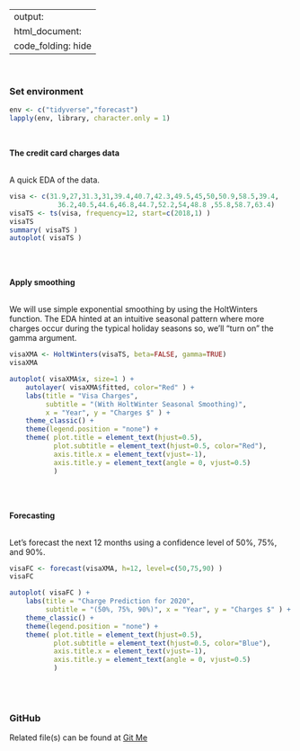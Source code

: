 
---
output:
    html_document:
        code_folding: hide 
---
<br>

### Set environment
```r
env <- c("tidyverse","forecast")
lapply(env, library, character.only = 1)
```
<br>

**The credit card charges data**  
<br>

A quick EDA of the data.  

```r
visa <- c(31.9,27,31.3,31,39.4,40.7,42.3,49.5,45,50,50.9,58.5,39.4,
            36.2,40.5,44.6,46.8,44.7,52.2,54,48.8 ,55.8,58.7,63.4)
visaTS <- ts(visa, frequency=12, start=c(2018,1) )
visaTS
summary( visaTS )
autoplot( visaTS )
```
<br><br>

**Apply smoothing**  
<br>

We will use simple exponential smoothing by using the HoltWinters function.
The EDA hinted at an intuitive seasonal pattern where more charges occur during
the typical holiday seasons so, we'll "turn on" the gamma argument.  

```r
visaXMA <- HoltWinters(visaTS, beta=FALSE, gamma=TRUE)
visaXMA

autoplot( visaXMA$x, size=1 ) +
    autolayer( visaXMA$fitted, color="Red" ) +
    labs(title = "Visa Charges",
         subtitle = "(With HoltWinter Seasonal Smoothing)",
         x = "Year", y = "Charges $" ) +
    theme_classic() + 
    theme(legend.position = "none") +
    theme( plot.title = element_text(hjust=0.5),
           plot.subtitle = element_text(hjust=0.5, color="Red"),
           axis.title.x = element_text(vjust=-1),
           axis.title.y = element_text(angle = 0, vjust=0.5)
           )

```
<br><br>

**Forecasting**  
<br>

Let's forecast the next 12 months using a confidence level of 50%, 75%, 
and 90%.  

```r
visaFC <- forecast(visaXMA, h=12, level=c(50,75,90) )
visaFC

autoplot( visaFC ) +
    labs(title = "Charge Prediction for 2020",
         subtitle = "(50%, 75%, 90%)", x = "Year", y = "Charges $" ) +
    theme_classic() + 
    theme(legend.position = "none") +
    theme( plot.title = element_text(hjust=0.5),
           plot.subtitle = element_text(hjust=0.5, color="Blue"),
           axis.title.x = element_text(vjust=-1),
           axis.title.y = element_text(angle = 0, vjust=0.5)
           )

```

<br><br>


### GitHub
Related file(s) can be found at <a href="https://github.com/eltownes/USF-LIS4273/tree/master/Module%2012">Git Me</a>
<br><br>

